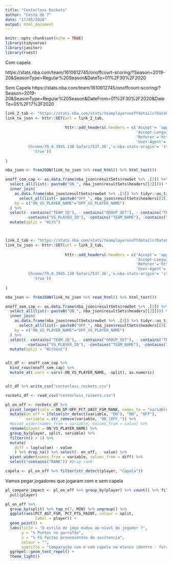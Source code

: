 ```yaml
---
title: "Centerless Rockets"
author: "Cesta de 7"
date: "17/05/2020"
output: html_document
---
```


```r
knitr::opts_chunk$set(echo = TRUE)
library(tidyverse)
library(janitor)
library(rvest)
```

Com capela

https://stats.nba.com/team/1610612745/onoffcourt-scoring/?Season=2019-20&SeasonType=Regular%20Season&DateTo=01%2F30%2F2020

Sem Capela
https://stats.nba.com/team/1610612745/onoffcourt-scoring/?Season=2019-20&SeasonType=Regular%20Season&DateFrom=01%2F30%2F2020&DateTo=05%2F17%2F2020

```r
link_2_tab <- "https://stats.nba.com/stats/teamplayeronoffdetails?DateFrom=&DateTo=01%2F30%2F2020&GameSegment=&LastNGames=0&LeagueID=00&Location=&MeasureType=Scoring&Month=0&OpponentTeamID=0&Outcome=&PaceAdjust=N&PerMode=PerGame&Period=0&PlusMinus=N&Rank=N&Season=2019-20&SeasonSegment=&SeasonType=Regular+Season&TeamID=1610612745&VsConference=&VsDivision="
link_to_json <- httr::GET(url = link_2_tab,
                          
                          httr::add_headers(.headers = c('Accept'= 'application/json, text/plain, */*','Accept-Encoding'='gzip, deflate, br',
                                                         'Accept-Language'='en-US,en;q=0.9','Connection'='keep-alive','Host'= 'stats.nba.com',
                                                         'Referer'='https://stats.nba.com/','Sec-Fetch-Mode'='cors','Sec-Fetch-Site'= 'same-origin',
                                                         'User-Agent'= 'Mozilla/5.0 (Windows NT 10.0; Win64; x64) AppleWebKit/537.36 (KHTML, like Gecko) 
          Chrome/79.0.3945.130 Safari/537.36','x-nba-stats-origin'= 'stats','x-nba-stats-token'= 
            'true'))
          
)

nba_json <- fromJSON(link_to_json %>% read_html() %>% html_text())

onoff_com_cap <- as.data.frame(nba_json$resultSets$rowSet %>% .[2]) %>% tidyr::as_tibble() %>% 
  select_all(list(~ paste0("ON_", nba_json$resultSets$headers[[2]]))) %>% 
  inner_join(
    as.data.frame(nba_json$resultSets$rowSet %>% .[3]) %>% tidyr::as_tibble() %>% 
      select_all(list(~ paste0("OFF_", nba_json$resultSets$headers[[3]]))),
    by = c("ON_VS_PLAYER_NAME"="OFF_VS_PLAYER_NAME")
  ) %>% 
  select(- contains("TEAM_ID"), - contains("GROUP_SET"), - contains("TEAM_ABBREVI"),
         -contains("VS_PLAYER_ID"), -contains("TEAM_NAME"), -contains("COURT_STATUS")) %>% 
  mutate(split = "With")



link_2_tab <- "https://stats.nba.com/stats/teamplayeronoffdetails?DateFrom=01%2F30%2F2020&DateTo=&GameSegment=&LastNGames=0&LeagueID=00&Location=&MeasureType=Scoring&Month=0&OpponentTeamID=0&Outcome=&PaceAdjust=N&PerMode=PerGame&Period=0&PlusMinus=N&Rank=N&Season=2019-20&SeasonSegment=&SeasonType=Regular+Season&TeamID=1610612745&VsConference=&VsDivision="
link_to_json <- httr::GET(url = link_2_tab,
                          
                          httr::add_headers(.headers = c('Accept'= 'application/json, text/plain, */*','Accept-Encoding'='gzip, deflate, br',
                                                         'Accept-Language'='en-US,en;q=0.9','Connection'='keep-alive','Host'= 'stats.nba.com',
                                                         'Referer'='https://stats.nba.com/','Sec-Fetch-Mode'='cors','Sec-Fetch-Site'= 'same-origin',
                                                         'User-Agent'= 'Mozilla/5.0 (Windows NT 10.0; Win64; x64) AppleWebKit/537.36 (KHTML, like Gecko) 
          Chrome/79.0.3945.130 Safari/537.36','x-nba-stats-origin'= 'stats','x-nba-stats-token'= 
            'true'))
          
)

nba_json <- fromJSON(link_to_json %>% read_html() %>% html_text())

onoff_sem_cap <- as.data.frame(nba_json$resultSets$rowSet %>% .[2]) %>% tidyr::as_tibble() %>% 
  select_all(list(~ paste0("ON_", nba_json$resultSets$headers[[2]]))) %>% 
  inner_join(
    as.data.frame(nba_json$resultSets$rowSet %>% .[3]) %>% tidyr::as_tibble() %>% 
      select_all(list(~ paste0("OFF_", nba_json$resultSets$headers[[3]]))),
    by = c("ON_VS_PLAYER_NAME"="OFF_VS_PLAYER_NAME")
  ) %>% 
  select(- contains("TEAM_ID"), - contains("GROUP_SET"), - contains("TEAM_ABBREVI"),
         -contains("VS_PLAYER_ID"), -contains("TEAM_NAME"), -contains("COURT_STATUS")) %>% 
  mutate(split = "Without")


ult_df <- onoff_com_cap %>% 
  bind_rows(onoff_sem_cap) %>% 
  mutate_at(.vars = vars(-ON_VS_PLAYER_NAME, -split), as.numeric)


ult_df %>% write_csv("centerless_rockets.csv")

```

```r
rockets_df <- read_csv("centerless_rockets.csv")
```

```r
pl_on_off <- rockets_df %>% 
  pivot_longer(cols = ON_GP:OFF_PCT_UAST_FGM_RANK, names_to = "variable", values_to = "value") %>% 
  mutate(on_off = ifelse(str_detect(variable, "ON"), "ON", "OFF"),
         variable = str_remove(variable, "ON_|OFF_")) %>% 
  #pivot_wider(names_from = variable, values_from = value) %>% 
  rename(player = ON_VS_PLAYER_NAME) %>% 
  group_by(player, split, variable) %>% 
  filter(n() > 1) %>%
  mutate(
    diff = lag(value) - value
    ) %>% drop_na() %>% select(- on_off, - value) %>% 
  pivot_wider(names_from = variable, values_from = diff) %>% 
  select(!contains("RANK")) #Drop rank

capela <- pl_on_off %>% filter(str_detect(player, "Capela"))
```

Vamos pegar jogadores que jogaram com e sem capela
```r
pl_compare_impact <- pl_on_off %>% group_by(player) %>% count() %>% filter(n == 2) %>% 
  pull(player)
```

```r
pl_on_off %>% 
  group_by(split) %>% top_n(7, MIN) %>% ungroup() %>% 
  ggplot(aes(PCT_AST_FGM, PCT_PTS_PAINT, colour = split,
             label = player)) +
  geom_point() +
  labs(title = "O estilo de jogo mudou ao nivel do jogador ?",
       y = "% Pontos no garrafão",
       x = "% FG feitos provenientes de assitencia",
       colour = "",
       subtitle = "Comparação com e sem capela no elenco (dentro - fora de quadra)") +
  ggrepel::geom_text_repel() +
  theme_light()
```

